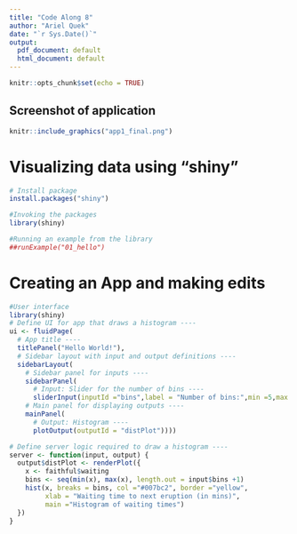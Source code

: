 ---
title: "Code Along 8"
author: "Ariel Quek"
date: "`r Sys.Date()`"
output:
  pdf_document: default
  html_document: default
---

```{r setup, include=FALSE}
knitr::opts_chunk$set(echo = TRUE)
```

## Screenshot of application 
```{r, echo=TRUE, eval=TRUE}
knitr::include_graphics("app1_final.png")
```

# Visualizing data using "shiny" 
```{r, echo=FALSE, eval=FALSE}
# Install package 
install.packages("shiny")

#Invoking the packages 
library(shiny)

#Running an example from the library 
##runExample("01_hello")
```

# Creating an App and making edits 
```{r,eval=TRUE,echo=TRUE}
#User interface 
library(shiny)
# Define UI for app that draws a histogram ----
ui <- fluidPage(
  # App title ----
  titlePanel("Hello World!"),
  # Sidebar layout with input and output definitions ----
  sidebarLayout(
    # Sidebar panel for inputs ----
    sidebarPanel(
      # Input: Slider for the number of bins ----
      sliderInput(inputId ="bins",label = "Number of bins:",min =5,max =50,value =30)),
    # Main panel for displaying outputs ----
    mainPanel(
      # Output: Histogram ----
      plotOutput(outputId = "distPlot"))))

# Define server logic required to draw a histogram ----
server <- function(input, output) {
  output$distPlot <- renderPlot({
    x <- faithful$waiting 
    bins <- seq(min(x), max(x), length.out = input$bins +1)
    hist(x, breaks = bins, col ="#007bc2", border ="yellow",
         xlab = "Waiting time to next eruption (in mins)",
         main ="Histogram of waiting times")
  })
}
```

